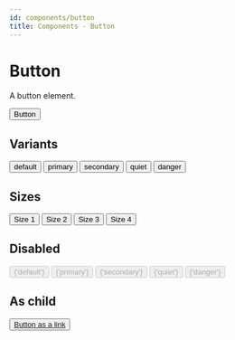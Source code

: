 ```yaml
---
id: components/button
title: Components - Button
---
```


# Button

A button element.

<Example>
  <Button>Button</Button>
</Example>

## Variants

<Example direction="row">
  <Button>default</Button>
  <Button variant="primary">primary</Button>
  <Button variant="secondary">secondary</Button>
  <Button variant="quiet">quiet</Button>
  <Button variant="danger">danger</Button>
</Example>

## Sizes

<Example direction="row">
  <Button size={1}>Size 1</Button>
  <Button size={2}>Size 2</Button>
  <Button size={3}>Size 3</Button>
  <Button size={4}>Size 4</Button>
</Example>

## Disabled

<Example direction="row">
  <Button disabled={true}>{'default'}</Button>
  <Button disabled={true} variant="primary">
    {'primary'}
  </Button>
  <Button disabled={true} variant="secondary">
    {'secondary'}
  </Button>
  <Button disabled={true} variant="quiet">
    {'quiet'}
  </Button>
  <Button disabled={true} variant="danger">
    {'danger'}
  </Button>
</Example>

## As child

<Example>
  <Button variant="primary" asChild>
    <a href={'/docs/components/button'}>Button as a link</a>
  </Button>
</Example>

